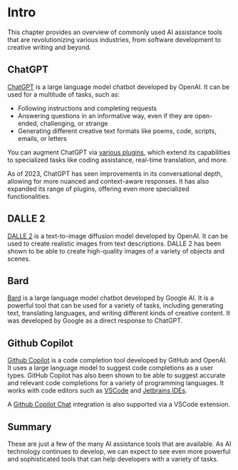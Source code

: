 # Intro

This chapter provides an overview of commonly used AI assistance tools that are revolutionizing various industries, from software development to creative writing and beyond.

## ChatGPT

[ChatGPT](https://chat.openai.com/) is a large language model chatbot developed by OpenAI. It can be used for a multitude of tasks, such as:

- Following instructions and completing requests
- Answering questions in an informative way, even if they are open-ended, challenging, or strange
- Generating different creative text formats like poems, code, scripts, emails, or letters

You can augment ChatGPT via [various plugins](https://openai.com/blog/chatgpt-plugins), which extend its capabilities to specialized tasks like coding assistance, real-time translation, and more.

As of 2023, ChatGPT has seen improvements in its conversational depth, allowing for more nuanced and context-aware responses. It has also expanded its range of plugins, offering even more specialized functionalities.

## DALLE 2

[DALLE 2](https://openai.com/dall-e-2) is a text-to-image diffusion model developed by OpenAI. It can be used to create realistic images from text descriptions. DALLE 2 has been shown to be able to create high-quality images of a variety of objects and scenes.

## Bard

[Bard](https://bard.google.com/) is a large language model chatbot developed by Google AI. It is a powerful tool that can be used for a variety of tasks, including generating text, translating languages, and writing different kinds of creative content. It was developed by Google as a direct response to ChatGPT.

## Github Copilot

[Github Copilot](https://github.com/features/copilot) is a code completion tool developed by GitHub and OpenAI. It uses a large language model to suggest code completions as a user types. GitHub Copilot has also been shown to be able to suggest accurate and relevant code completions for a variety of programming languages. It works with code editors such as [VSCode](https://en.wikipedia.org/wiki/Visual_Studio_Code) and [Jetbrains IDEs](https://en.wikipedia.org/wiki/JetBrains).

A [Github Copilot Chat](https://docs.github.com/en/copilot/github-copilot-chat/using-github-copilot-chat) integration is also supported via a VSCode extension.

## Summary

These are just a few of the many AI assistance tools that are available. As AI technology continues to develop, we can expect to see even more powerful and sophisticated tools that can help developers with a variety of tasks.
